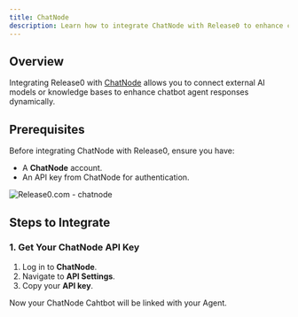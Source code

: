 ```yaml
---
title: ChatNode
description: Learn how to integrate ChatNode with Release0 to enhance chatbot responses using external AI models or knowledge bases.
---
```


## Overview
Integrating Release0 with [ChatNode](https://www.chatnode.ai/)  allows you to connect external AI models or knowledge bases to enhance chatbot agent responses dynamically.


## Prerequisites
Before integrating ChatNode with Release0, ensure you have:

- A **ChatNode** account.
- An API key from ChatNode for authentication.

<Frame style={{ maxWidth: '400px' }}>
  <img src="/images/blocks/integrations/chatnode.png" alt="Release0.com - chatnode" />
</Frame>

## Steps to Integrate

### 1. Get Your ChatNode API Key
1. Log in to **ChatNode**.
2. Navigate to **API Settings**.
3. Copy your **API key**.

Now your ChatNode Cahtbot will be linked with your Agent.